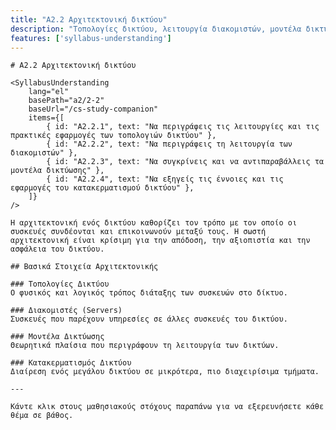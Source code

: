 ```yaml
---
title: "A2.2 Αρχιτεκτονική δικτύου"
description: "Τοπολογίες δικτύου, λειτουργία διακομιστών, μοντέλα δικτύωσης και κατακερματισμός δικτύου"
features: ['syllabus-understanding']
---
```



<article className="prose prose-lg prose-slate max-w-none">

    # A2.2 Αρχιτεκτονική δικτύου

    <SyllabusUnderstanding
        lang="el"
        basePath="a2/2-2"
        baseUrl="/cs-study-companion"
        items={[
            { id: "A2.2.1", text: "Να περιγράφεις τις λειτουργίες και τις πρακτικές εφαρμογές των τοπολογιών δικτύου" },
            { id: "A2.2.2", text: "Να περιγράφεις τη λειτουργία των διακομιστών" },
            { id: "A2.2.3", text: "Να συγκρίνεις και να αντιπαραβάλλεις τα μοντέλα δικτύωσης" },
            { id: "A2.2.4", text: "Να εξηγείς τις έννοιες και τις εφαρμογές του κατακερματισμού δικτύου" },
        ]}
    />

    Η αρχιτεκτονική ενός δικτύου καθορίζει τον τρόπο με τον οποίο οι συσκευές συνδέονται και επικοινωνούν μεταξύ τους. Η σωστή αρχιτεκτονική είναι κρίσιμη για την απόδοση, την αξιοπιστία και την ασφάλεια του δικτύου.

    ## Βασικά Στοιχεία Αρχιτεκτονικής

    ### Τοπολογίες Δικτύου
    Ο φυσικός και λογικός τρόπος διάταξης των συσκευών στο δίκτυο.

    ### Διακομιστές (Servers)
    Συσκευές που παρέχουν υπηρεσίες σε άλλες συσκευές του δικτύου.

    ### Μοντέλα Δικτύωσης
    Θεωρητικά πλαίσια που περιγράφουν τη λειτουργία των δικτύων.

    ### Κατακερματισμός Δικτύου
    Διαίρεση ενός μεγάλου δικτύου σε μικρότερα, πιο διαχειρίσιμα τμήματα.

    ---

    Κάντε κλικ στους μαθησιακούς στόχους παραπάνω για να εξερευνήσετε κάθε θέμα σε βάθος.

</article>